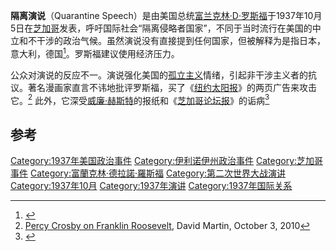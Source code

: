 {{noteTA
|1=zh-hans:克罗斯比;zh-tw:克勞斯貝;zh-hk:哥羅士比;zh-mo:哥羅士比;
}}
'''隔离演说'''（Quarantine Speech）是由美国总统[[富兰克林·D·罗斯福|富兰克林·D·罗斯福]]于1937年10月5日在[[芝加哥|芝加哥]]发表，呼吁国际社会“隔离侵略者国家”，不同于当时流行在美国的中立和不干涉的政治气候。虽然演说没有直接提到任何国家，但被解释为是指日本，意大利，德国<ref>{{cite book|title=The Roosevelt presence: the life and legacy of FDR|author=Patrick J. Maney|year=1998|url=http://books.google.com/books?id=YDEkcczrrDYC&pg=PA114&lpg=PA114&dq=quarantine+speech+italy+japan#v=onepage&q=quarantine%20speech%20italy%20japan&f=false|page=114|publisher=University of California Press| isbn=978-0-520-21637-2}}</ref>。罗斯福建议使用经济压力。

公众对演说的反应不一。演说强化美国的[[孤立主义|孤立主义]]情绪，引起非干涉主义者的抗议。著名漫画家{{le|珀西·克勞斯貝|Percy Crosby}}直言不讳地批评罗斯福，买了《[[纽约太阳报|纽约太阳报]]》的两页广告来攻击它。<ref>[http://www.dcdave.com/article5/101003.htm Percy Crosby on Franklin Roosevelt], David Martin, October 3, 2010</ref> 此外，它深受[[威廉·赫斯特|威廉·赫斯特]]的报纸和《[[芝加哥论坛报|芝加哥论坛报]]》的{{le|罗伯特·麦考密克|Robert R. McCormick}}诟病<ref>{{cite book|title=Franklin D. Roosevelt and the search for security: American-Soviet relations, 1933-1939|author=Edward Moore Bennett|year=1995|publisher=Rowman & Littlefield|url=http://books.google.com/books?id=waaATTy24WUC&pg=PA100&dq=quarantine+speech+roosevelt+Hearst#v=onepage&q=quarantine%20speech%20roosevelt%20Hearst&f=false|pages=98,99,100 | isbn=978-0-8420-2247-7}}</ref>

== 参考 ==
{{Reflist|2}}

{{富蘭克林·德拉諾·羅斯福}}

[[Category:1937年美国政治事件|Category:1937年美国政治事件]]
[[Category:伊利诺伊州政治事件|Category:伊利诺伊州政治事件]]
[[Category:芝加哥事件|Category:芝加哥事件]]
[[Category:富蘭克林·德拉諾·羅斯福|Category:富蘭克林·德拉諾·羅斯福]]
[[Category:第二次世界大战演讲|Category:第二次世界大战演讲]]
[[Category:1937年10月|Category:1937年10月]]
[[Category:1937年演讲|Category:1937年演讲]]
[[Category:1937年国际关系|Category:1937年国际关系]]